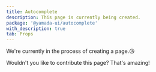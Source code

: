 ```yaml
---
title: Autocomplete
description: This page is currently being created.
package: '@yamada-ui/autocomplete'
with_description: true
tab: Props
---
```


We're currently in the process of creating a page.😘

Wouldn't you like to contribute this page? That's amazing!
